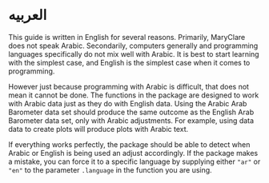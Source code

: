# <span style = "font-family: Tajawal;"> العربيه </span>{- #arabic}

This guide is written in English for several reasons. Primarily, MaryClare does not speak Arabic. Secondarily, computers generally and programming languages specifically do not mix well with Arabic. It is best to start learning with the simplest case, and English is the simplest case when it comes to programming.

However just because programming with Arabic is difficult, that does not mean it cannot be done. The functions in the package are designed to work with Arabic data just as they do with English data. Using the Arabic Arab Barometer data set should produce the same outcome as the English Arab Barometer data set, only with Arabic adjustments. For example, using data data to create plots will produce plots with Arabic text.

If everything works perfectly, the package should be able to detect when Arabic or English is being used an adjust accordingly. If the package makes a mistake, you can force it to a specific language by supplying either `"ar"` or `"en"` to the parameter `.language` in the function you are using.